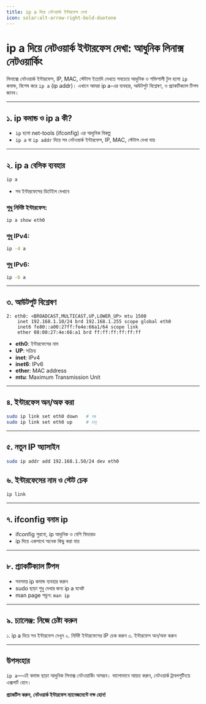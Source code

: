 ```yaml
---
title: ip a দিয়ে নেটওয়ার্ক ইন্টারফেস দেখা
icon: solar:alt-arrow-right-bold-duotone
---
```


# ip a দিয়ে নেটওয়ার্ক ইন্টারফেস দেখা: আধুনিক লিনাক্স নেটওয়ার্কিং

লিনাক্সে নেটওয়ার্ক ইন্টারফেস, IP, MAC, স্টেটাস ইত্যাদি দেখতে সবচেয়ে আধুনিক ও শক্তিশালী টুল হলো `ip` কমান্ড, বিশেষ করে `ip a` (ip addr)। এখানে আমরা ip a-এর ব্যবহার, আউটপুট বিশ্লেষণ, ও প্র্যাকটিক্যাল টিপস জানব।

---

## ১. ip কমান্ড ও ip a কী?

- `ip` হলো net-tools (ifconfig) এর আধুনিক বিকল্প
- `ip a` বা `ip addr` দিয়ে সব নেটওয়ার্ক ইন্টারফেস, IP, MAC, স্টেটাস দেখা যায়

---

## ২. ip a বেসিক ব্যবহার

```bash
ip a
```
- সব ইন্টারফেসের ডিটেইল দেখাবে

### শুধু নির্দিষ্ট ইন্টারফেস:
```bash
ip a show eth0
```

### শুধু IPv4:
```bash
ip -4 a
```

### শুধু IPv6:
```bash
ip -6 a
```

---

## ৩. আউটপুট বিশ্লেষণ

```
2: eth0: <BROADCAST,MULTICAST,UP,LOWER_UP> mtu 1500
    inet 192.168.1.10/24 brd 192.168.1.255 scope global eth0
    inet6 fe80::a00:27ff:fe4e:66a1/64 scope link
    ether 08:00:27:4e:66:a1 brd ff:ff:ff:ff:ff:ff
```
- **eth0**: ইন্টারফেসের নাম
- **UP**: সক্রিয়
- **inet**: IPv4
- **inet6**: IPv6
- **ether**: MAC address
- **mtu**: Maximum Transmission Unit

---

## ৪. ইন্টারফেস অন/অফ করা

```bash
sudo ip link set eth0 down   # বন্ধ
sudo ip link set eth0 up     # চালু
```

---

## ৫. নতুন IP অ্যাসাইন

```bash
sudo ip addr add 192.168.1.50/24 dev eth0
```

## ৬. ইন্টারফেসের নাম ও স্টেট চেক

```bash
ip link
```

---

## ৭. ifconfig বনাম ip

- ifconfig পুরনো, ip আধুনিক ও বেশি ফিচারড
- ip দিয়ে একসাথে অনেক কিছু করা যায়

---

## ৮. প্র্যাকটিক্যাল টিপস

- সবসময় ip কমান্ড ব্যবহার করুন
- sudo ছাড়া শুধু দেখার জন্য ip a যথেষ্ট
- man page পড়ুন: `man ip`

---

## ৯. চ্যালেঞ্জ: নিজে চেষ্টা করুন

১. ip a দিয়ে সব ইন্টারফেস দেখুন
২. নির্দিষ্ট ইন্টারফেসের IP চেক করুন
৩. ইন্টারফেস অন/অফ করুন

---

## উপসংহার

`ip a`—এই কমান্ড ছাড়া আধুনিক লিনাক্স নেটওয়ার্কিং অসম্ভব। ভালোভাবে আয়ত্ত করুন, নেটওয়ার্ক ট্রাবলশুটিংয়ে এক্সপার্ট হোন।

**প্র্যাকটিস করুন, নেটওয়ার্ক ইন্টারফেস ম্যানেজমেন্টে দক্ষ হোন!**
